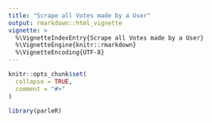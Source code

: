 ```yaml
---
title: "Scrape all Votes made by a User"
output: rmarkdown::html_vignette
vignette: >
  %\VignetteIndexEntry{Scrape all Votes made by a User}
  %\VignetteEngine{knitr::rmarkdown}
  %\VignetteEncoding{UTF-8}
---
```


```r
knitr::opts_chunk$set(
  collapse = TRUE,
  comment = "#>"
)
```

```r
library(parleR)
```
